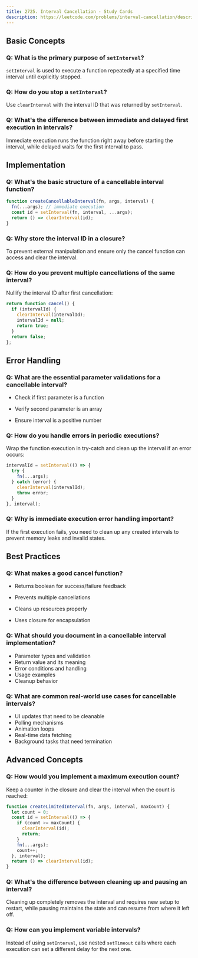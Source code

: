 ```yaml
---
title: 2725. Interval Cancellation - Study Cards
description: https://leetcode.com/problems/interval-cancellation/description/?envType=study-plan-v2&envId=30-days-of-javascript
---
```


## Basic Concepts

### Q: What is the primary purpose of `setInterval`?

`setInterval` is used to execute a function repeatedly at a specified time interval until explicitly stopped.

### Q: How do you stop a `setInterval`?

Use `clearInterval` with the interval ID that was returned by `setInterval`.

### Q: What's the difference between immediate and delayed first execution in intervals?

Immediate execution runs the function right away before starting the interval, while delayed waits for the first interval to pass.

## Implementation

### Q: What's the basic structure of a cancellable interval function?

```javascript
function createCancellableInterval(fn, args, interval) {
  fn(...args); // immediate execution
  const id = setInterval(fn, interval, ...args);
  return () => clearInterval(id);
}
```

### Q: Why store the interval ID in a closure?

To prevent external manipulation and ensure only the cancel function can access and clear the interval.

### Q: How do you prevent multiple cancellations of the same interval?

Nullify the interval ID after first cancellation:

```javascript
return function cancel() {
  if (intervalId) {
    clearInterval(intervalId);
    intervalId = null;
    return true;
  }
  return false;
};
```

## Error Handling

### Q: What are the essential parameter validations for a cancellable interval?

- Check if first parameter is a function

- Verify second parameter is an array
- Ensure interval is a positive number

### Q: How do you handle errors in periodic executions?

Wrap the function execution in try-catch and clean up the interval if an error occurs:

```javascript
intervalId = setInterval(() => {
  try {
    fn(...args);
  } catch (error) {
    clearInterval(intervalId);
    throw error;
  }
}, interval);
```

### Q: Why is immediate execution error handling important?

If the first execution fails, you need to clean up any created intervals to prevent memory leaks and invalid states.

## Best Practices

### Q: What makes a good cancel function?

- Returns boolean for success/failure feedback

- Prevents multiple cancellations
- Cleans up resources properly
- Uses closure for encapsulation

### Q: What should you document in a cancellable interval implementation?

- Parameter types and validation
- Return value and its meaning
- Error conditions and handling
- Usage examples
- Cleanup behavior

### Q: What are common real-world use cases for cancellable intervals?

- UI updates that need to be cleanable
- Polling mechanisms
- Animation loops
- Real-time data fetching
- Background tasks that need termination

## Advanced Concepts

### Q: How would you implement a maximum execution count?

Keep a counter in the closure and clear the interval when the count is reached:

```javascript
function createLimitedInterval(fn, args, interval, maxCount) {
  let count = 0;
  const id = setInterval(() => {
    if (count >= maxCount) {
      clearInterval(id);
      return;
    }
    fn(...args);
    count++;
  }, interval);
  return () => clearInterval(id);
}
```

### Q: What's the difference between cleaning up and pausing an interval?

Cleaning up completely removes the interval and requires new setup to restart, while pausing maintains the state and can resume from where it left off.

### Q: How can you implement variable intervals?

Instead of using `setInterval`, use nested `setTimeout` calls where each execution can set a different delay for the next one.
